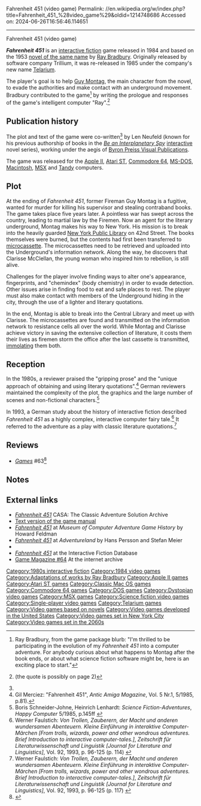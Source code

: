 Fahrenheit 451 (video game)
Permalink: //en.wikipedia.org/w/index.php?title=Fahrenheit_451_%28video_game%29&oldid=1214748686
Accessed on: 2024-06-26T16:56:46.114651



------
Fahrenheit 451 (video game)
{{short description|1984 video game}}
{{italic title}}
{{Infobox VG
| title = Fahrenheit 451
| image = Fahrenheit 451 (video game).jpg
| alt = 
| developer = [[Byron Preiss|Byron Preiss Video Productions]]<br>[[Telarium|Trillium]]
| publisher = Trillium
| director = 
| designer = Lee Jacknow<br>Robert Strong
| programmer = Michael P. Meyer
| artist = Robert Strong<br>Brian Humphrey
| writer = Len Neufeld, Ray Bradbury
| released = [[1984 in video gaming|1984]]
| genre = [[Interactive fiction]]
| modes = [[Single-player video game|Single-player]]
| platforms = [[Apple II series|Apple II]], [[Atari ST]], [[Commodore 64]], [[DOS]], [[Macintosh]], [[MSX]]
}}

'''''Fahrenheit 451''''' is an [[interactive fiction]] game released in 1984 and based on the 1953 [[Fahrenheit 451|novel of the same name]] by [[Ray Bradbury]]. Originally released by software company Trillium, it was re-released in 1985 under the company's new name [[Telarium]].

The player's goal is to help [[Guy Montag]], the main character from the novel, to evade the authorities and make contact with an underground movement. Bradbury contributed to the game<ref>Ray Bradbury, from the game package blurb: "I'm thrilled to be participating in the evolution of my ''Fahrenheit 451'' into a computer adventure. For anybody curious about what happens to Montag after the book ends, or about what science fiction software might be, here is an exciting place to start."</ref> by writing the prologue and responses of the game's intelligent computer "Ray".<ref>{{cite magazine |last=Murphy |first=Jamie |others=Reported by Cristina Garcia |url=http://content.time.com/time/subscriber/article/0,33009,968242,00.html |archive-url=https://web.archive.org/web/20101029193209/http://www.time.com/time/magazine/article/0,9171,968242,00.html |url-status=live |archive-date=2010-10-29 |title=Stepping into the Story: Players participate in 'interactive fiction' |magazine=[[Time (magazine)|Time]] |date=1985-05-13 |accessdate=October 7, 2021 |volume=125 |number=19 |page=64 |quote=For ''Fahrenheit 451'', Bradbury supplied programmers with more than 100 possible responses to questions that players are able to pose to 'Ray,' an intelligent computer that figures heavily in the story line.}} (the quote is possibly on page 2)</ref>

== Publication history ==
The plot and text of the game were co-written<ref name=":0" /> by Len Neufeld (known for his previous authorship of books in the ''[[Be an Interplanetary Spy]]'' [[interactivity|interactive]] novel series), working under the aegis of [[Byron Preiss Visual Publications]].

The game was released for the [[Apple II series|Apple II]], [[Atari ST]], [[Commodore 64]], [[MS-DOS]], [[Macintosh]], [[MSX]] and [[List of TRS-80 and Tandy-branded computers#PC-compatible computers|Tandy]] computers.

== Plot ==
At the ending of ''Fahrenheit 451'', former Fireman Guy Montag is a fugitive, wanted for murder for killing his supervisor and stealing contraband books. The game takes place five years later. A pointless war has swept across the country, leading to martial law by the Firemen. Now an agent for the literary underground, Montag makes his way to New York. His mission is to break into the heavily guarded [[New York Public Library]] on 42nd Street. The books themselves were burned, but the contents had first been transferred to [[microcassette]]. The microcassettes need to be retrieved and uploaded into the Underground's information network. Along the way, he discovers that Clarisse McClellan, the young woman who inspired him to rebellion, is still alive.

Challenges for the player involve finding ways to alter one's appearance, fingerprints, and "chemindex" (body chemistry) in order to evade detection. Other issues arise in finding food to eat and safe places to rest. The player must also make contact with members of the Underground hiding in the city, through the use of a lighter and literary quotations.

In the end, Montag is able to break into the Central Library and meet up with Clarisse. The microcassettes are found and transmitted on the information network to resistance cells all over the world. While Montag and Clarisse achieve victory in saving the extensive collection of literature, it costs them their lives as firemen storm the office after the last cassette is transmitted, [[Death by burning|immolating]] them both.

== Reception ==
In the 1980s, a reviewer praised the "gripping prose" and the "unique approach of obtaining and using literary quotations".<ref>Gil Merciez: "Fahrenheit 451", ''Antic Amiga Magazine'', Vol. 5 Nr.1, 5/1985, p.81).</ref> German reviewers maintained the complexity of the plot, the graphics and the large number of scenes and non-fictional characters.<ref>Boris Schneider-Johne, Heinrich Lenhardt: ''Science Fiction-Adventures'', ''Happy Computer'' 5/1985, p.145ff {{in lang|de}}</ref>

In 1993, a German study about the history of interactive fiction described ''Fahrenheit 451'' as a highly complex, interactive computer fairy tale.<ref>Werner Faulstich: ''Von Trollen, Zauberern, der Macht und anderen wundersamen Abenteuern. Kleine Einführung in interaktive Computer-Märchen [From trolls, wizards, power and other wondrous adventures. Brief Introduction to interactive computer-tales.]'', ''Zeitschrift für Literaturwissenschaft und Linguistik [Journal for Literature and Linguistics]'', Vol. 92, 1993, p. 96-125 (p. 114) {{in lang|de}}</ref> It referred to the adventure as a play with classic literature quotations.<ref>Werner Faulstich: ''Von Trollen, Zauberern, der Macht und anderen wundersamen Abenteuern. Kleine Einführung in interaktive Computer-Märchen [From trolls, wizards, power and other wondrous adventures. Brief Introduction to interactive computer-tales.]'', ''Zeitschrift für Literaturwissenschaft und Linguistik [Journal for Literature and Linguistics]'', Vol. 92, 1993, p. 96-125 (p. 117) {{in lang|de}}</ref>

==Reviews==
*''[[Games (magazine)|Games]]'' #63<ref name=":0">{{cite web | url=https://archive.org/details/games631985may/page/n47/mode/2up | title=GAMES Magazine #63 | date=May 1985 }}</ref>

== Notes ==
{{reflist}}

== External links ==
* [http://solutionarchive.com/game/id,651/Fahrenheit+451.html ''Fahrenheit 451''] CASA: The Classic Adventure Solution Archive
* [https://web.archive.org/web/20110718163256/http://project64.ath.cx/games/0-l/f45110.zip Text version of the game manual]
* [http://mocagh.org/loadpage.php?getgame=fahrenheit ''Fahrenheit 451''] at ''Museum of Computer Adventure Game History'' by Howard Feldman
* [http://adventure.if-legends.org/Telarium_Corporation.html ''Fahrenheit 451''] at ''Adventureland'' by Hans Persson and Stefan Meier
* {{MobyGames|id=/fahrenheit-451}}
* [https://ifdb.org/viewgame?id=nongg6knn0zr64 ''Fahrenheit 451''] at the Interactive Fiction Database
* [https://archive.org/details/games631985may/page/n47/mode/2up?q=451 Game Magazine #64]  At the internet archive

{{Portal bar|1980s|United States|Video games}}
{{Telarium}}
{{Ray Bradbury}}

[[Category:1980s interactive fiction]]
[[Category:1984 video games]]
[[Category:Adaptations of works by Ray Bradbury]]
[[Category:Apple II games]]
[[Category:Atari ST games]]
[[Category:Classic Mac OS games]]
[[Category:Commodore 64 games]]
[[Category:DOS games]]
[[Category:Dystopian video games]]
[[Category:MSX games]]
[[Category:Science fiction video games]]
[[Category:Single-player video games]]
[[Category:Telarium games]]
[[Category:Video games based on novels]]
[[Category:Video games developed in the United States]]
[[Category:Video games set in New York City]]
[[Category:Video games set in the 2060s]]